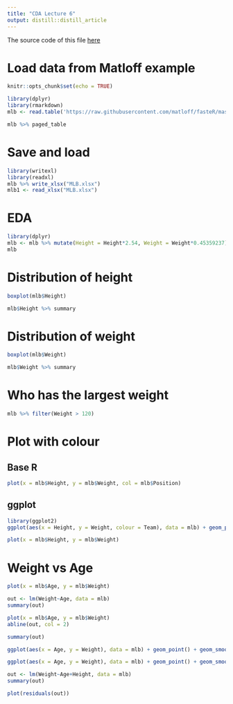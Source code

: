 ```yaml
---
title: "CDA Lecture 6"
output: distill::distill_article
---
```


The source code of this file [here](https://github.com/vzemlys/cda_course/blob/master/lecture6.Rmd)

# Load data from Matloff example

```r
knitr::opts_chunk$set(echo = TRUE)
```


```r
library(dplyr)
library(rmarkdown)
mlb <- read.table('https://raw.githubusercontent.com/matloff/fasteR/master/data/mlb.txt',header=TRUE)

mlb %>% paged_table
```

# Save and load

```r
library(writexl)
library(readxl)
mlb %>% write_xlsx("MLB.xlsx")
mlb1 <- read_xlsx("MLB.xlsx") 
```

# EDA

```r
library(dplyr)
mlb <- mlb %>% mutate(Height = Height*2.54, Weight = Weight*0.45359237)
mlb
```

# Distribution of height

```r
boxplot(mlb$Height)
```

```r
mlb$Height %>% summary 
```

# Distribution of weight

```r
boxplot(mlb$Weight)
```

```r
mlb$Weight %>% summary
```

# Who has the largest weight

```r
mlb %>% filter(Weight > 120)
```

# Plot with colour

## Base R

```r
plot(x = mlb$Height, y = mlb$Weight, col = mlb$Position)
```

## ggplot

```r
library(ggplot2)
ggplot(aes(x = Height, y = Weight, colour = Team), data = mlb) + geom_point()
```


```r
plot(x = mlb$Height, y = mlb$Weight)
```

# Weight vs Age

```r
plot(x = mlb$Age, y = mlb$Weight)
```


```r
out <- lm(Weight~Age, data = mlb)
summary(out)
```

```r
plot(x = mlb$Age, y = mlb$Weight)
abline(out, col = 2)
```

```r
summary(out)
```


```r
ggplot(aes(x = Age, y = Weight), data = mlb) + geom_point() + geom_smooth(method = "lm")
```

```r
ggplot(aes(x = Age, y = Weight), data = mlb) + geom_point() + geom_smooth(method = "lm") + facet_wrap(~Position)
```

```r
out <- lm(Weight~Age+Height, data = mlb)
summary(out)
```

```r
plot(residuals(out))
```